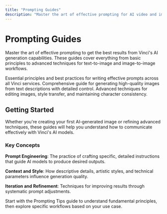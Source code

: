 ```yaml
---
title: "Prompting Guides"
description: "Master the art of effective prompting for AI video and image generation with Vinci."
---
```


# Prompting Guides

Master the art of effective prompting to get the best results from Vinci's AI generation capabilities. These guides cover everything from basic principles to advanced techniques for text-to-image and image-to-image workflows.

<CardGroup cols={2}>
  <Card title="Prompting Tips" icon="lightbulb" href="/docs/guides/prompting/prompting-tips">
    Essential principles and best practices for writing effective prompts across all Vinci services.
  </Card>
  <Card title="Text-to-Image" icon="image" href="/docs/guides/prompting/text-to-image">
    Comprehensive guide for generating high-quality images from text descriptions with detailed control.
  </Card>
  <Card title="Image-to-Image" icon="arrows-rotate" href="/docs/guides/prompting/image-to-image">
    Advanced techniques for editing images, style transfer, and maintaining character consistency.
  </Card>
</CardGroup>

## Getting Started

Whether you're creating your first AI-generated image or refining advanced techniques, these guides will help you understand how to communicate effectively with Vinci's AI models.

### Key Concepts

**Prompt Engineering**: The practice of crafting specific, detailed instructions that guide AI models to produce desired outputs.

**Context and Style**: How descriptive details, artistic styles, and technical parameters influence generation quality.

**Iteration and Refinement**: Techniques for improving results through systematic prompt adjustments.

<Tip>
Start with the Prompting Tips guide to understand fundamental principles, then explore specific workflows based on your use case.
</Tip>